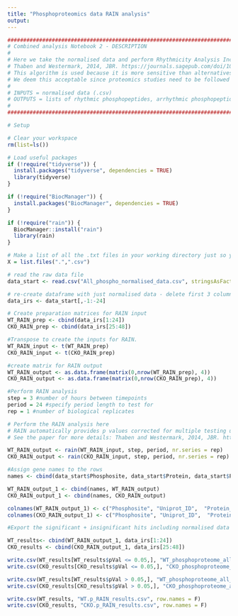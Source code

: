```yaml
---
title: "Phosphoproteomics data RAIN analysis"
output: 
---
```


```r
#######################################################################################################################################
# Combined analysis Notebook 2 - DESCRIPTION
#
# Here we take the normalised data and perform Rhythmicity Analysis Incorporating Non-parametric methods (RAIN).
# Thaben and Westermark, 2014, JBR. https://journals.sagepub.com/doi/10.1177/0748730414553029
# This algorithm is used because it is more sensitive than alternatives. The tradeoff is a higher false positive rate.
# We deem this acceptable since proteomics studies need to be followed by validation studies.
#
# INPUTS = normalised data (.csv)
# OUTPUTS = lists of rhythmic phosphopeptides, arrhythmic phosphopeptides, and also full list of RAIN results (.csv)
# 
#######################################################################################################################################
```

```r
# Setup

# Clear your workspace
rm(list=ls())

# Load useful packages
if (!require("tidyverse")) {
  install.packages("tidyverse", dependencies = TRUE)
  library(tidyverse)
}

if (!require("BiocManager")) {
  install.packages("BiocManager", dependencies = TRUE)
}

if (!require("rain")) {
  BiocManager::install("rain")
  library(rain)
}

# Make a list of all the .txt files in your working directory just so you can see what's going on
X = list.files(".",".csv")

# read the raw data file
data_start <- read.csv("All_phospho_normalised_data.csv", stringsAsFactors=FALSE)

# re-create dataframe with just normalised data - delete first 3 columns
data_irs <- data_start[,-1:-24]

```



```r
# Create preparation matrices for RAIN input
WT_RAIN_prep <- cbind(data_irs[1:24])
CKO_RAIN_prep <- cbind(data_irs[25:48])

#Transpose to create the inputs for RAIN.
WT_RAIN_input <- t(WT_RAIN_prep)
CKO_RAIN_input <- t(CKO_RAIN_prep)

#create matrix for RAIN output
WT_RAIN_output <- as.data.frame(matrix(0,nrow(WT_RAIN_prep), 4))
CKO_RAIN_output <- as.data.frame(matrix(0,nrow(CKO_RAIN_prep), 4))

#Perform RAIN analysis
step = 3 #number of hours between timepoints
period = 24 #specify period length to test for
rep = 1 #number of biological replicates

# Perform the RAIN analysis here
# RAIN automatically provides p values corrected for multiple testing using the adaptive Benjamini-Hochberg method
# See the paper for more details: Thaben and Westermark, 2014, JBR. https://journals.sagepub.com/doi/10.1177/0748730414553029

WT_RAIN_output <- rain(WT_RAIN_input, step, period, nr.series = rep)
CKO_RAIN_output <- rain(CKO_RAIN_input, step, period, nr.series = rep)

#Assign gene names to the rows
names <- cbind(data_start$Phosphosite, data_start$Protein, data_start$Protein.names, data_start$Gene.names)

WT_RAIN_output_1 <- cbind(names, WT_RAIN_output)
CKO_RAIN_output_1 <- cbind(names, CKO_RAIN_output)

colnames(WT_RAIN_output_1) <- c("Phosphosite", "Uniprot_ID",  "Protein_names", "Gene_names", "pVal", "phase", "peak.shape", "period")
colnames(CKO_RAIN_output_1) <- c("Phosphosite", "Uniprot_ID",  "Protein_names", "Gene_names", "pVal", "phase", "peak.shape", "period")
```


```r
#Export the significant + insignificant hits including normalised data + also export total data

WT_results<- cbind(WT_RAIN_output_1, data_irs[1:24])
CKO_results <- cbind(CKO_RAIN_output_1, data_irs[25:48])

write.csv(WT_results[WT_results$pVal <= 0.05,], "WT_phosphoproteome_all_significant_RAIN.csv", row.names = F)
write.csv(CKO_results[CKO_results$pVal <= 0.05,], "CKO_phosphoproteome_all_significant_RAIN.csv", row.names = F)

write.csv(WT_results[WT_results$pVal > 0.05,], "WT_phosphoproteome_all_insignificant_RAIN.csv", row.names = F)
write.csv(CKO_results[CKO_results$pVal > 0.05,], "CKO_phosphoproteome_all_insignificant_RAIN.csv", row.names = F)

write.csv(WT_results, "WT.p_RAIN_results.csv", row.names = F)
write.csv(CKO_results, "CKO.p_RAIN_results.csv", row.names = F)
```
